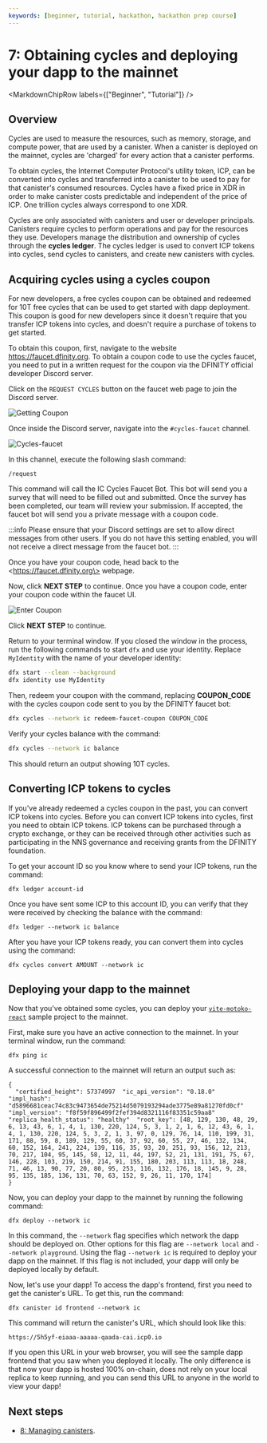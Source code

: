 ```yaml
---
keywords: [beginner, tutorial, hackathon, hackathon prep course]
---
```



# 7: Obtaining cycles and deploying your dapp to the mainnet

<MarkdownChipRow labels={["Beginner", "Tutorial"]} />

## Overview

Cycles are used to measure the resources, such as memory, storage, and compute power, that are used by a canister. When a canister is deployed on the mainnet, cycles are 'charged' for every action that a canister performs.

To obtain cycles, the Internet Computer Protocol's utility token, ICP, can be converted into cycles and transferred into a canister to be used to pay for that canister's consumed resources. Cycles have a fixed price in XDR in order to make canister costs predictable and independent of the price of ICP. One trillion cycles always correspond to one XDR.

Cycles are only associated with canisters and user or developer principals. Canisters require cycles to perform operations and pay for the resources they use. Developers manage the distribution and ownership of cycles through the **cycles ledger**. The cycles ledger is used to convert ICP tokens into cycles, send cycles to canisters, and create new canisters with cycles.

## Acquiring cycles using a cycles coupon

For new developers, a free cycles coupon can be obtained and redeemed for 10T free cycles that can be used to get started with dapp deployment. This coupon is good for new developers since it doesn't require that you transfer ICP tokens into cycles, and doesn't require a purchase of tokens to get started.

To obtain this coupon, first, navigate to the website https://faucet.dfinity.org. To obtain a coupon code to use the cycles faucet, you need to put in a written request for the coupon via the DFINITY official developer Discord server.

Click on the `REQUEST CYCLES` button on the faucet web page to join the Discord server.

![Getting Coupon](_attachments/faucet_step_1.png)

Once inside the Discord server, navigate into the `#cycles-faucet` channel.

![Cycles-faucet](_attachments/cycles-faucet.png)

In this channel, execute the following slash command:

```
/request
```

This command will call the IC Cycles Faucet Bot. This bot will send you a survey that will need to be filled out and submitted. Once the survey has been completed, our team will review your submission. If accepted, the faucet bot will send you a private message with a coupon code.

:::info
Please ensure that your Discord settings are set to allow direct messages from other users. If you do not have this setting enabled, you will not receive a direct message from the faucet bot.
:::

Once you have your coupon code, head back to the \<https://faucet.dfinity.org\> webpage.

Now, click **NEXT STEP** to continue. Once you have a coupon code, enter your coupon code within the faucet UI.

![Enter Coupon](_attachments/faucet_step_3.png)

Click **NEXT STEP** to continue.

Return to your terminal window. If you closed the window in the process, run the following commands to start `dfx` and use your identity. Replace `MyIdentity` with the name of your developer identity:

```sh
dfx start --clean --background
dfx identity use MyIdentity
```

Then, redeem your coupon with the command, replacing **COUPON_CODE** with the cycles coupon code sent to you by the DFINITY faucet bot:

```sh
dfx cycles --network ic redeem-faucet-coupon COUPON_CODE
```

Verify your cycles balance with the command:

```sh
dfx cycles --network ic balance
```

This should return an output showing 10T cycles.

## Converting ICP tokens to cycles

If you've already redeemed a cycles coupon in the past, you can convert ICP tokens into cycles. Before you can convert ICP tokens into cycles, first you need to obtain ICP tokens. ICP tokens can be purchased through a crypto exchange, or they can be received through other activities such as participating in the NNS governance and receiving grants from the DFINITY foundation.

To get your account ID so you know where to send your ICP tokens, run the command:

```
dfx ledger account-id
```

Once you have sent some ICP to this account ID, you can verify that they were received by checking the balance with the command:

```
dfx ledger --network ic balance
```

After you have your ICP tokens ready, you can convert them into cycles using the command:

```
dfx cycles convert AMOUNT --network ic
```

## Deploying your dapp to the mainnet

Now that you've obtained some cycles, you can deploy your [`vite-motoko-react`](/docs/current/tutorials/hackathon-prep-course/deploying-first-fullstack-dapp) sample project to the mainnet.

First, make sure you have an active connection to the mainnet. In your terminal window, run the command:

```
dfx ping ic
```

A successful connection to the mainnet will return an output such as:

```
{
  "certified_height": 57374997  "ic_api_version": "0.18.0"  "impl_hash": "d5896681ceac74c83c9473654de75214d5079193294ade3775e89a81270fd0cf"  "impl_version": "f8f59f896499f2fef394d8321116f83351c59aa8"  "replica_health_status": "healthy"  "root_key": [48, 129, 130, 48, 29, 6, 13, 43, 6, 1, 4, 1, 130, 220, 124, 5, 3, 1, 2, 1, 6, 12, 43, 6, 1, 4, 1, 130, 220, 124, 5, 3, 2, 1, 3, 97, 0, 129, 76, 14, 110, 199, 31, 171, 88, 59, 8, 189, 129, 55, 60, 37, 92, 60, 55, 27, 46, 132, 134, 60, 152, 164, 241, 224, 139, 116, 35, 93, 20, 251, 93, 156, 12, 213, 70, 217, 104, 95, 145, 58, 12, 11, 44, 197, 52, 21, 131, 191, 75, 67, 146, 228, 103, 219, 150, 214, 91, 155, 180, 203, 113, 113, 18, 248, 71, 46, 13, 90, 77, 20, 80, 95, 253, 116, 132, 176, 18, 145, 9, 28, 95, 135, 185, 136, 131, 70, 63, 152, 9, 26, 11, 170, 174]
}
```

Now, you can deploy your dapp to the mainnet by running the following command:

```
dfx deploy --network ic
```

In this command, the `--network` flag specifies which network the dapp should be deployed on. Other options for this flag are `--network local` and `--network playground`. Using the flag `--network ic` is required to deploy your dapp on the mainnet. If this flag is not included, your dapp will only be deployed locally by default.

Now, let's use your dapp! To access the dapp's frontend, first you need to get the canister's URL. To get this, run the command:

```
dfx canister id frontend --network ic
```

This command will return the canister's URL, which should look like this:

```
https://5h5yf-eiaaa-aaaaa-qaada-cai.icp0.io
```

If you open this URL in your web browser, you will see the sample dapp frontend that you saw when you deployed it locally. The only difference is that now your dapp is hosted 100% on-chain, does not rely on your local <GlossaryTooltip>replica</GlossaryTooltip> to keep running, and you can send this URL to anyone in the world to view your dapp!

## Next steps

- [8: Managing canisters](/docs/current/tutorials/hackathon-prep-course/managing-canisters).
